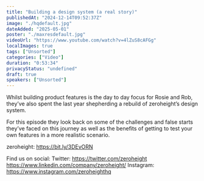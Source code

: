 ```yaml
---
title: "Building a design system (a real story)"
publishedAt: "2024-12-14T09:52:37Z"
image: "./hqdefault.jpg"
dateAdded: "2025-05-01"
poster: "./maxresdefault.jpg"
videoUrl: "https://www.youtube.com/watch?v=4lZuS8cAFGg"
localImages: true
tags: ["Unsorted"]
categories: ["Video"]
duration: "0:53:34"
privacyStatus: "undefined"
draft: true
speakers: ["Unsorted"]
---
```

Whilst building product features is the day to day focus for Rosie and Rob, they’ve also spent the last year shepherding a rebuild of zeroheight’s design system.

For this episode they look back on some of the challenges and false starts they’ve faced on this journey as well as the benefits of getting to test your own features in a more realistic scenario.

zeroheight: https://bit.ly/3DEvORN

Find us on social:
Twitter: https://twitter.com/zeroheight
https://www.linkedin.com/company/zeroheight/
Instagram: https://www.instagram.com/zeroheighthq
